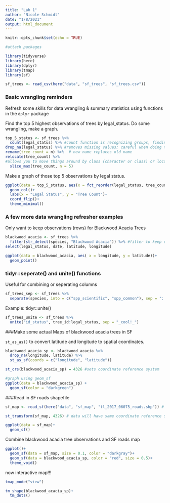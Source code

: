 ```yaml
---
title: "Lab 1"
author: "Nicole Schmidt"
date: "1/8/2021"
output: html_document
---
```


```r
knitr::opts_chunk$set(echo = TRUE)

#attach packages 

library(tidyverse)
library(here)
library(dplyr)
library(tmap)
library(sf)

sf_trees <- read_csv(here("data", "sf_trees", "sf_trees.csv"))

```

### Basic wrangling reminders

Refresh some skills for data wrangling & summary statistics using functions in the `dplyr` package 

Find the top 5 highest observations of trees by legal_status. Do some wrangling, make a graph. 
```r
top_5_status <- sf_trees %>% 
  count(legal_status) %>% #count function is recognizing groups, finding counts, and puts it in a nice table (takes group by, summarise, n and uses all of it). Can have multiple levels of grouping as well. 
drop_na(legal_status) %>% #removes missing values; careful when doing this bc can be problematic.
rename(tree_count = n) %>%  # new name replaces old name
relocate(tree_count) %>% 
#allows you to move things around by class (character or class) or location, or columns) 
  slice_max(tree_count, n = 5)
```

Make a graph of those top 5 observations by legal status. 
```r
ggplot(data = top_5_status, aes(x = fct_reorder(legal_status, tree_count), y = tree_count))+
  geom_col()+
  labs(x = "Legal Status", y = "Tree Count")+
  coord_flip()+
  theme_minimal()

```

### A few more data wrangling refresher examples 

Only want to keep observations (rows) for Blackwood Acacia Trees

```r
blackwood_acacia <- sf_trees %>% 
  filter(str_detect(species, "Blackwood Acacia")) %>% #filter to keep observations if within the species variable the string is detected where that stric is x. not looking for a complete exact match but only looking for an observation where that string shows up. 
select(legal_status, date, latitude, longitude)

ggplot(data = blackwood_acacia, aes( x = longitude, y = latitude))+
  geom_point()
```

### tidyr::seperate() and unite() functions

Useful for combining or seperating columns 

```r
sf_trees_sep <- sf_trees %>% 
  separate(species, into = c("spp_scientific", "spp_common"), sep = "::")
```

Example: tidyr::unite()

```r
sf_trees_unite <- sf_trees %>% 
  unite("id_status", tree_id:legal_status, sep = "_cool!_")
```

###Make some actual Maps of blackwood acacia trees in SF 

`st_as_as()` to convert latitude and longitude to spatial coordinates.

```r
blackwood_acacia_sp <- blackwood_acacia %>% 
  drop_na(longitude, latitude) %>% 
  st_as_sf(coords = c("longitude", "latitude"))

st_crs(blackwood_acacia_sp) = 4326 #sets coordinate reference system 

#graph using geom_sf
ggplot(data = blackwood_acacia_sp) +
  geom_sf(color = "darkgreen")

```


###Read in SF roads shapefile

```r
sf_map <- read_sf(here("data", "sf_map", "tl_2017_06075_roads.shp")) # read in spatial shapfile 

st_transform(sf_map, 4326) # data will have same coordinate reference system 

ggplot(data = sf_map)+
  geom_sf()
```


Combine blackwood acacia tree observations and SF roads map

```r
ggplot()+
  geom_sf(data = sf_map, size = 0.1, color = "darkgray")+
  geom_sf(data = blackwood_acacia_sp, color = "red", size = 0.5)+
  theme_void()
```

now interactive map!!!
```r
tmap_mode("view")

tm_shape(blackwood_acacia_sp)+
  tm_dots()
```

